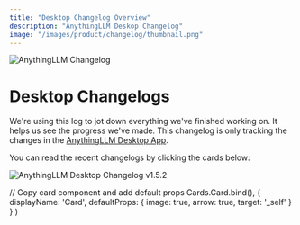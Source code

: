 ```yaml
---
title: "Desktop Changelog Overview"
description: "AnythingLLM Deskop Changelog"
image: "/images/product/changelog/thumbnail.png"
---
```



<Image
  src="/images/product/changelog/thumbnail.png" 
  height={1080} 
  width={1920} 
  quality={100}
  alt="AnythingLLM Changelog"
/>


# Desktop Changelogs

We're using this log to jot down everything we've finished working on. It helps us see the progress we've made. This changelog is only tracking the changes in the <Link href='https://useanything.com/download'><u>AnythingLLM Desktop App</u></Link>.

You can read the recent changelogs by clicking the cards below:

<Cards>
  <Card title="Changelog v1.5.2" href="v1.5.2"> 
    <Image
    src="/images/product/changelog/v1.5.2.png" 
    height={1080} 
    width={1920} 
    quality={100}
    alt="AnythingLLM Desktop Changelog v1.5.2"/>
  </Card>
</Cards>

  // Copy card component and add default props
  Cards.Card.bind(),
  {
    displayName: 'Card',
    defaultProps: {
      image: true,
      arrow: true,
      target: '_self'
    }
  }
)

<style global jsx>{`
  img {
    aspect-ratio: 16/9;
    object-fit: cover;
  }
`}</style>
